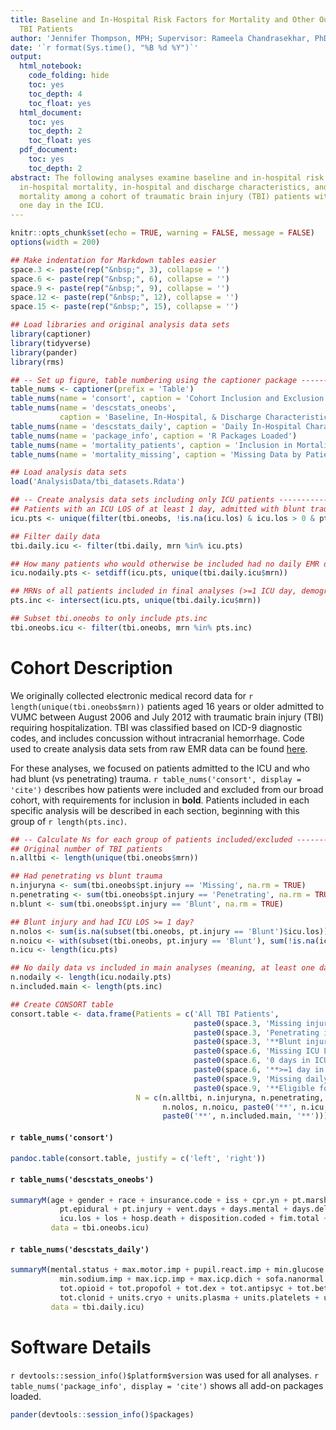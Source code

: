 ```yaml
---
title: Baseline and In-Hospital Risk Factors for Mortality and Other Outcomes among
  TBI Patients
author: 'Jennifer Thompson, MPH; Supervisor: Rameela Chandrasekhar, PhD'
date: '`r format(Sys.time(), "%B %d %Y")`'
output:
  html_notebook:
    code_folding: hide
    toc: yes
    toc_depth: 4
    toc_float: yes
  html_document:
    toc: yes
    toc_depth: 2
    toc_float: yes
  pdf_document:
    toc: yes
    toc_depth: 2
abstract: The following analyses examine baseline and in-hospital risk factors for
  in-hospital mortality, in-hospital and discharge characteristics, and long-term
  mortality among a cohort of traumatic brain injury (TBI) patients with at least
  one day in the ICU.
---
```


```r
knitr::opts_chunk$set(echo = TRUE, warning = FALSE, message = FALSE)
options(width = 200)
```

```r
## Make indentation for Markdown tables easier
space.3 <- paste(rep("&nbsp;", 3), collapse = '')
space.6 <- paste(rep("&nbsp;", 6), collapse = '')
space.9 <- paste(rep("&nbsp;", 9), collapse = '')
space.12 <- paste(rep("&nbsp;", 12), collapse = '')
space.15 <- paste(rep("&nbsp;", 15), collapse = '')

## Load libraries and original analysis data sets
library(captioner)
library(tidyverse)
library(pander)
library(rms)

## -- Set up figure, table numbering using the captioner package -----------------------------------
table_nums <- captioner(prefix = 'Table')
table_nums(name = 'consort', caption = 'Cohort Inclusion and Exclusion')
table_nums(name = 'descstats_oneobs',
           caption = 'Baseline, In-Hospital, & Discharge Characteristics')
table_nums(name = 'descstats_daily', caption = 'Daily In-Hospital Characteristics')
table_nums(name = 'package_info', caption = 'R Packages Loaded')
table_nums(name = 'mortality_patients', caption = 'Inclusion in Mortality Models')
table_nums(name = 'mortality_missing', caption = 'Missing Data by Patient-Day for Mortality Models')

## Load analysis data sets
load('AnalysisData/tbi_datasets.Rdata')

## -- Create analysis data sets including only ICU patients ----------------------------------------
## Patients with an ICU LOS of at least 1 day, admitted with blunt trauma
icu.pts <- unique(filter(tbi.oneobs, !is.na(icu.los) & icu.los > 0 & pt.injury == 'Blunt')$mrn)

## Filter daily data
tbi.daily.icu <- filter(tbi.daily, mrn %in% icu.pts)

## How many patients who would otherwise be included had no daily EMR data?
icu.nodaily.pts <- setdiff(icu.pts, unique(tbi.daily.icu$mrn))

## MRNs of all patients included in final analyses (>=1 ICU day, demographic + daily data)
pts.inc <- intersect(icu.pts, unique(tbi.daily.icu$mrn))

## Subset tbi.oneobs to only include pts.inc
tbi.oneobs.icu <- filter(tbi.oneobs, mrn %in% pts.inc)

```

# Cohort Description
We originally collected electronic medical record data for `r length(unique(tbi.oneobs$mrn))`
patients aged 16 years or older admitted to VUMC between August 2006 and July 2012 with traumatic
brain injury (TBI) requiring hospitalization. TBI was classified based on ICD-9 diagnostic codes,
and includes concussion without intracranial hemorrhage. Code used to create analysis data sets from
raw EMR data can be found
[here](https://github.com/jenniferthompson/TBIMort/blob/master/tbimortality_datamgmt.R).

For these analyses, we focused on patients admitted to the ICU and who had blunt (vs penetrating)
trauma. `r table_nums('consort', display = 'cite')` describes how patients were included and
excluded from our broad cohort, with requirements for inclusion in **bold**. Patients included in
each specific analysis will be described in each section, beginning with this group of
`r length(pts.inc)`.

```r
## -- Calculate Ns for each group of patients included/excluded ------------------------------------
## Original number of TBI patients
n.alltbi <- length(unique(tbi.oneobs$mrn))

## Had penetrating vs blunt trauma
n.injuryna <- sum(tbi.oneobs$pt.injury == 'Missing', na.rm = TRUE)
n.penetrating <- sum(tbi.oneobs$pt.injury == 'Penetrating', na.rm = TRUE)
n.blunt <- sum(tbi.oneobs$pt.injury == 'Blunt', na.rm = TRUE)

## Blunt injury and had ICU LOS >= 1 day?
n.nolos <- sum(is.na(subset(tbi.oneobs, pt.injury == 'Blunt')$icu.los))
n.noicu <- with(subset(tbi.oneobs, pt.injury == 'Blunt'), sum(!is.na(icu.los) & icu.los == 0))
n.icu <- length(icu.pts)

## No daily data vs included in main analyses (meaning, at least one day of daily data)
n.nodaily <- length(icu.nodaily.pts)
n.included.main <- length(pts.inc)

## Create CONSORT table
consort.table <- data.frame(Patients = c('All TBI Patients',
                                         paste0(space.3, 'Missing injury type'),
                                         paste0(space.3, 'Penetrating injury'),
                                         paste0(space.3, '**Blunt injury**'),
                                         paste0(space.6, 'Missing ICU LOS data'),
                                         paste0(space.6, '0 days in ICU'),
                                         paste0(space.6, '**>=1 day in ICU**'),
                                         paste0(space.9, 'Missing daily EMR data'),
                                         paste0(space.9, '**Eligible for inclusion**')),
                            N = c(n.alltbi, n.injuryna, n.penetrating, paste0('**', n.blunt, '**'),
                                  n.nolos, n.noicu, paste0('**', n.icu, '**'), n.nodaily,
                                  paste0('**', n.included.main, '**')))

```

#### `r table_nums('consort')`
```r
pandoc.table(consort.table, justify = c('left', 'right'))

```
#### `r table_nums('descstats_oneobs')`
```r
summaryM(age + gender + race + insurance.code + iss + cpr.yn + pt.marshall + pt.cerebral +
           pt.epidural + pt.injury + vent.days + days.mental + days.del + days.coma + dcfd.14 +
           icu.los + los + hosp.death + disposition.coded + fim.total + died.3yr ~ 1,
         data = tbi.oneobs.icu)

```

#### `r table_nums('descstats_daily')`
```r
summaryM(mental.status + max.motor.imp + pupil.react.imp + min.glucose.imp + min.hemoglobin.imp +
           min.sodium.imp + max.icp.imp + max.icp.dich + sofa.nanormal.imp + tot.benzo +
           tot.opioid + tot.propofol + tot.dex + tot.antipsyc + tot.betablock + tot.pento +
           tot.clonid + units.cryo + units.plasma + units.platelets + units.prbc ~ 1,
         data = tbi.daily.icu)

```







# Software Details
`r devtools::session_info()$platform$version` was used for all analyses. `r table_nums('package_info', display = 'cite')` shows all add-on packages loaded.

```r
pander(devtools::session_info()$packages)
```
